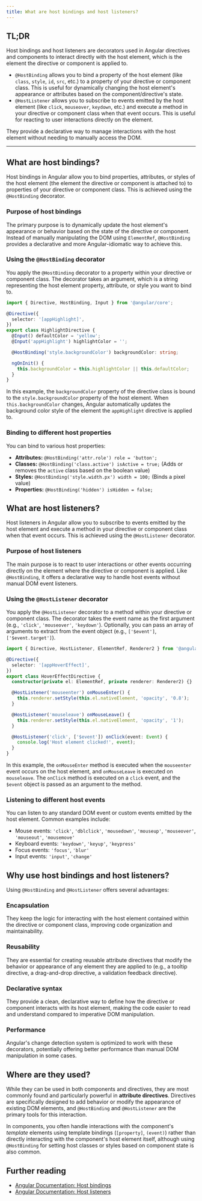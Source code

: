 ```yaml
---
title: What are host bindings and host listeners?
---
```


## TL;DR

Host bindings and host listeners are decorators used in Angular directives and components to interact directly with the host element, which is the element the directive or component is applied to.

- `@HostBinding` allows you to bind a property of the host element (like `class`, `style`, `id`, `src`, etc.) to a property of your directive or component class. This is useful for dynamically changing the host element's appearance or attributes based on the component/directive's state.
- `@HostListener` allows you to subscribe to events emitted by the host element (like `click`, `mouseover`, `keydown`, etc.) and execute a method in your directive or component class when that event occurs. This is useful for reacting to user interactions directly on the element.

They provide a declarative way to manage interactions with the host element without needing to manually access the DOM.

---

## What are host bindings?

Host bindings in Angular allow you to bind properties, attributes, or styles of the host element (the element the directive or component is attached to) to properties of your directive or component class. This is achieved using the `@HostBinding` decorator.

### Purpose of host bindings

The primary purpose is to dynamically update the host element's appearance or behavior based on the state of the directive or component. Instead of manually manipulating the DOM using `ElementRef`, `@HostBinding` provides a declarative and more Angular-idiomatic way to achieve this.

### Using the `@HostBinding` decorator

You apply the `@HostBinding` decorator to a property within your directive or component class. The decorator takes an argument, which is a string representing the host element property, attribute, or style you want to bind to.

```typescript
import { Directive, HostBinding, Input } from '@angular/core';

@Directive({
  selector: '[appHighlight]',
})
export class HighlightDirective {
  @Input() defaultColor = 'yellow';
  @Input('appHighlight') highlightColor = '';

  @HostBinding('style.backgroundColor') backgroundColor: string;

  ngOnInit() {
    this.backgroundColor = this.highlightColor || this.defaultColor;
  }
}
```

In this example, the `backgroundColor` property of the directive class is bound to the `style.backgroundColor` property of the host element. When `this.backgroundColor` changes, Angular automatically updates the background color style of the element the `appHighlight` directive is applied to.

### Binding to different host properties

You can bind to various host properties:

- **Attributes:** `@HostBinding('attr.role') role = 'button';`
- **Classes:** `@HostBinding('class.active') isActive = true;` (Adds or removes the `active` class based on the boolean value)
- **Styles:** `@HostBinding('style.width.px') width = 100;` (Binds a pixel value)
- **Properties:** `@HostBinding('hidden') isHidden = false;`

## What are host listeners?

Host listeners in Angular allow you to subscribe to events emitted by the host element and execute a method in your directive or component class when that event occurs. This is achieved using the `@HostListener` decorator.

### Purpose of host listeners

The main purpose is to react to user interactions or other events occurring directly on the element where the directive or component is applied. Like `@HostBinding`, it offers a declarative way to handle host events without manual DOM event listeners.

### Using the `@HostListener` decorator

You apply the `@HostListener` decorator to a method within your directive or component class. The decorator takes the event name as the first argument (e.g., `'click'`, `'mouseover'`, `'keydown'`). Optionally, you can pass an array of arguments to extract from the event object (e.g., `['$event']`, `['$event.target']`).

```typescript
import { Directive, HostListener, ElementRef, Renderer2 } from '@angular/core';

@Directive({
  selector: '[appHoverEffect]',
})
export class HoverEffectDirective {
  constructor(private el: ElementRef, private renderer: Renderer2) {}

  @HostListener('mouseenter') onMouseEnter() {
    this.renderer.setStyle(this.el.nativeElement, 'opacity', '0.8');
  }

  @HostListener('mouseleave') onMouseLeave() {
    this.renderer.setStyle(this.el.nativeElement, 'opacity', '1');
  }

  @HostListener('click', ['$event']) onClick(event: Event) {
    console.log('Host element clicked!', event);
  }
}
```

In this example, the `onMouseEnter` method is executed when the `mouseenter` event occurs on the host element, and `onMouseLeave` is executed on `mouseleave`. The `onClick` method is executed on a `click` event, and the `$event` object is passed as an argument to the method.

### Listening to different host events

You can listen to any standard DOM event or custom events emitted by the host element. Common examples include:

- Mouse events: `'click'`, `'dblclick'`, `'mousedown'`, `'mouseup'`, `'mouseover'`, `'mouseout'`, `'mousemove'`
- Keyboard events: `'keydown'`, `'keyup'`, `'keypress'`
- Focus events: `'focus'`, `'blur'`
- Input events: `'input'`, `'change'`

## Why use host bindings and host listeners?

Using `@HostBinding` and `@HostListener` offers several advantages:

### Encapsulation

They keep the logic for interacting with the host element contained within the directive or component class, improving code organization and maintainability.

### Reusability

They are essential for creating reusable attribute directives that modify the behavior or appearance of any element they are applied to (e.g., a tooltip directive, a drag-and-drop directive, a validation feedback directive).

### Declarative syntax

They provide a clean, declarative way to define how the directive or component interacts with its host element, making the code easier to read and understand compared to imperative DOM manipulation.

### Performance

Angular's change detection system is optimized to work with these decorators, potentially offering better performance than manual DOM manipulation in some cases.

## Where are they used?

While they can be used in both components and directives, they are most commonly found and particularly powerful in **attribute directives**. Directives are specifically designed to add behavior or modify the appearance of existing DOM elements, and `@HostBinding` and `@HostListener` are the primary tools for this interaction.

In components, you often handle interactions with the component's _template_ elements using template bindings (`[property]`, `(event)`) rather than directly interacting with the component's host element itself, although using `@HostBinding` for setting host classes or styles based on component state is also common.

## Further reading

- [Angular Documentation: Host bindings](https://angular.dev/guide/components/host-bindings)
- [Angular Documentation: Host listeners](https://angular.dev/guide/components/host-listeners)
